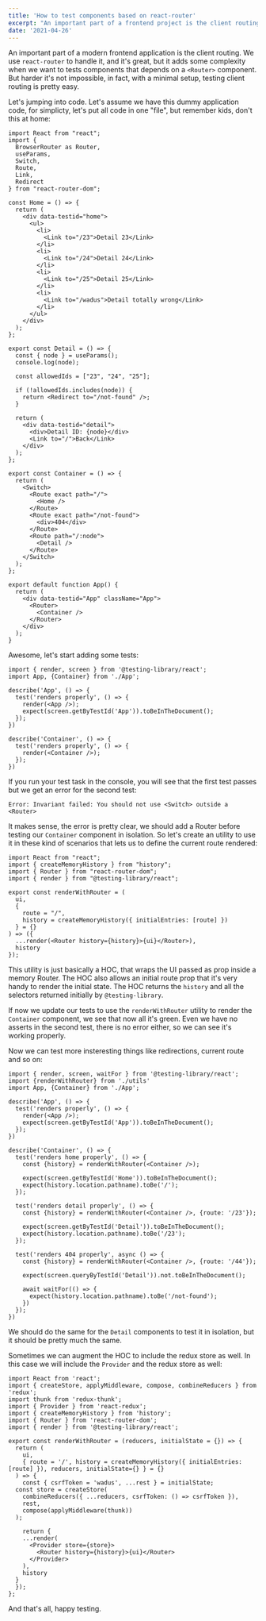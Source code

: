 ```yaml
---
title: 'How to test components based on react-router'
excerpt: "An important part of a frontend project is the client routing system. We use react-router to manage it, and it's important to know to deal with react-router at testing level."
date: '2021-04-26'
---
```


An important part of a modern frontend application is the client routing. We use `react-router` to handle it, and it's great, but it adds some complexity when we want to tests components that depends on a `<Router>` component. But harder it's not impossible, in fact, with a minimal setup, testing client routing is pretty easy.

Let's jumping into code. Let's assume we have this dummy application code, for simplicty, let's put all code in one "file", but remember kids, don't this at home:

```
import React from "react";
import {
  BrowserRouter as Router,
  useParams,
  Switch,
  Route,
  Link,
  Redirect
} from "react-router-dom";

const Home = () => {
  return (
    <div data-testid="home">
      <ul>
        <li>
          <Link to="/23">Detail 23</Link>
        </li>
        <li>
          <Link to="/24">Detail 24</Link>
        </li>
        <li>
          <Link to="/25">Detail 25</Link>
        </li>
        <li>
          <Link to="/wadus">Detail totally wrong</Link>
        </li>
      </ul>
    </div>
  );
};

export const Detail = () => {
  const { node } = useParams();
  console.log(node);

  const allowedIds = ["23", "24", "25"];

  if (!allowedIds.includes(node)) {
    return <Redirect to="/not-found" />;
  }

  return (
    <div data-testid="detail">
      <div>Detail ID: {node}</div>
      <Link to="/">Back</Link>
    </div>
  );
};

export const Container = () => {
  return (
    <Switch>
      <Route exact path="/">
        <Home />
      </Route>
      <Route exact path="/not-found">
        <div>404</div>
      </Route>
      <Route path="/:node">
        <Detail />
      </Route>
    </Switch>
  );
};

export default function App() {
  return (
    <div data-testid="App" className="App">
      <Router>
        <Container />
      </Router>
    </div>
  );
}
```

Awesome, let's start adding some tests:

```
import { render, screen } from '@testing-library/react';
import App, {Container} from './App';

describe('App', () => {
  test('renders properly', () => {
    render(<App />);
    expect(screen.getByTestId('App')).toBeInTheDocument();
  });
})

describe('Container', () => {
  test('renders properly', () => {
    render(<Container />);
  });
})
```

If you run your test task in the console, you will see that the first test passes but we get an error for the second test:

```
Error: Invariant failed: You should not use <Switch> outside a <Router>
```

It makes sense, the error is pretty clear, we should add a Router before testing our `Container` component in isolation. So let's create an utility to use it in these kind of scenarios that lets us to define the current route rendered:

```
import React from "react";
import { createMemoryHistory } from "history";
import { Router } from "react-router-dom";
import { render } from "@testing-library/react";

export const renderWithRouter = (
  ui,
  {
    route = "/",
    history = createMemoryHistory({ initialEntries: [route] })
  } = {}
) => ({
  ...render(<Router history={history}>{ui}</Router>),
  history
});
```

This utility is just basically a HOC, that wraps the UI passed as prop inside a memory Router. The HOC also allows an initial route prop that it's very handy to render the initial state. The HOC returns the `history` and all the selectors returned initially by `@testing-library`.

If now we update our tests to use the `renderWithRouter` utility to render the `Container` component, we see that now all it's green. Even we have no asserts in the second test, there is no error either, so we can see it's working properly.

Now we can test more insteresting things like redirections, current route and so on:

```
import { render, screen, waitFor } from '@testing-library/react';
import {renderWithRouter} from './utils'
import App, {Container} from './App';

describe('App', () => {
  test('renders properly', () => {
    render(<App />);
    expect(screen.getByTestId('App')).toBeInTheDocument();
  });
})

describe('Container', () => {
  test('renders home properly', () => {
    const {history} = renderWithRouter(<Container />);

    expect(screen.getByTestId('Home')).toBeInTheDocument();
    expect(history.location.pathname).toBe('/');
  });

  test('renders detail properly', () => {
    const {history} = renderWithRouter(<Container />, {route: '/23'});

    expect(screen.getByTestId('Detail')).toBeInTheDocument();
    expect(history.location.pathname).toBe('/23');
  });

  test('renders 404 properly', async () => {
    const {history} = renderWithRouter(<Container />, {route: '/44'});

    expect(screen.queryByTestId('Detail')).not.toBeInTheDocument();

    await waitFor(() => {
      expect(history.location.pathname).toBe('/not-found');
    })
  });
})
```

We should do the same for the `Detail` components to test it in isolation, but it should be pretty much the same.

Sometimes we can augment the HOC to include the redux store as well. In this case we will include the `Provider` and the redux store as well:

```
import React from 'react';
import { createStore, applyMiddleware, compose, combineReducers } from 'redux';
import thunk from 'redux-thunk';
import { Provider } from 'react-redux';
import { createMemoryHistory } from 'history';
import { Router } from 'react-router-dom';
import { render } from '@testing-library/react';

export const renderWithRouter = (reducers, initialState = {}) => {
  return (
    ui,
    { route = '/', history = createMemoryHistory({ initialEntries: [route] }), reducers, initialState={} } = {}
  ) => {
    const { csrfToken = 'wadus', ...rest } = initialState;
  const store = createStore(
    combineReducers({ ...reducers, csrfToken: () => csrfToken }),
    rest,
    compose(applyMiddleware(thunk))
  );

    return {
    ...render(
      <Provider store={store}>
        <Router history={history}>{ui}</Router>
      </Provider>
    ),
    history
  }
  });
};
```

And that's all, happy testing.